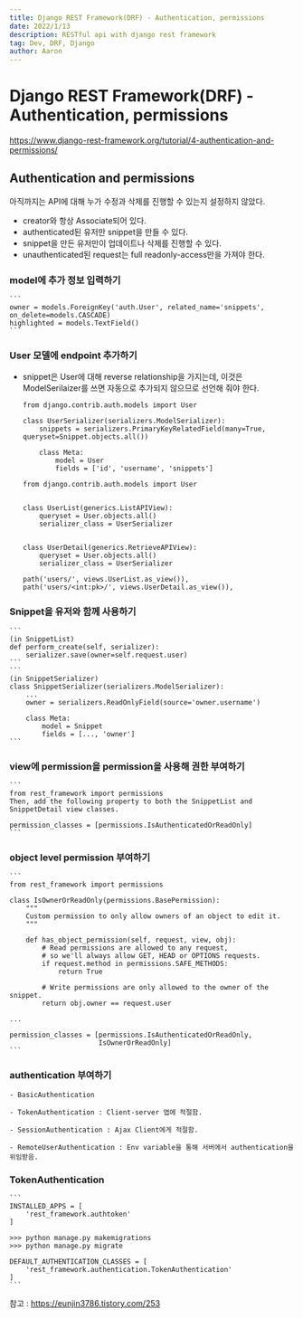```yaml
---
title: Django REST Framework(DRF) - Authentication, permissions
date: 2022/1/13
description: RESTful api with django rest framework
tag: Dev, DRF, Django
author: Aaron
---
```


# Django REST Framework(DRF) - Authentication, permissions

https://www.django-rest-framework.org/tutorial/4-authentication-and-permissions/

## Authentication and permissions

아직까지는 API에 대해 누가 수정과 삭제를 진행할 수 있는지 설정하지 않았다.

- creator와 항상 Associate되어 있다.
- authenticated된 유저만 snippet을 만들 수 있다.
- snippet을 만든 유저만이 업데이트나 삭제를 진행할 수 있다.
- unauthenticated된 request는 full readonly-access만을 가져야 한다.

### model에 추가 정보 입력하기
    ```
    owner = models.ForeignKey('auth.User', related_name='snippets', on_delete=models.CASCADE)
    highlighted = models.TextField()
    ```

### User 모델에 endpoint 추가하기
- snippet은 User에 대해 reverse relationship을 가지는데, 이것은 ModelSerilaizer를 쓰면
  자동으로 추가되지 않으므로 선언해 줘야 한다.
    ```
    from django.contrib.auth.models import User

    class UserSerializer(serializers.ModelSerializer):
        snippets = serializers.PrimaryKeyRelatedField(many=True, queryset=Snippet.objects.all())

        class Meta:
            model = User
            fields = ['id', 'username', 'snippets']
    ```
    ```
    from django.contrib.auth.models import User


    class UserList(generics.ListAPIView):
        queryset = User.objects.all()
        serializer_class = UserSerializer


    class UserDetail(generics.RetrieveAPIView):
        queryset = User.objects.all()
        serializer_class = UserSerializer
    ```
    ```
    path('users/', views.UserList.as_view()),
    path('users/<int:pk>/', views.UserDetail.as_view()),
    ```

### Snippet을 유저와 함께 사용하기
    ```
    (in SnippetList)
    def perform_create(self, serializer):
        serializer.save(owner=self.request.user)
    ```
    ```
    (in SnippetSerializer)
    class SnippetSerializer(serializers.ModelSerializer):
        ...
        owner = serializers.ReadOnlyField(source='owner.username')

        class Meta:
            model = Snippet
            fields = [..., 'owner']
    ```

### view에 permission을 permission을 사용해 권한 부여하기
    ```
    from rest_framework import permissions
    Then, add the following property to both the SnippetList and SnippetDetail view classes.

    permission_classes = [permissions.IsAuthenticatedOrReadOnly]
    ```

### object level permission 부여하기
    ```
    from rest_framework import permissions

    class IsOwnerOrReadOnly(permissions.BasePermission):
        """
        Custom permission to only allow owners of an object to edit it.
        """

        def has_object_permission(self, request, view, obj):
            # Read permissions are allowed to any request,
            # so we'll always allow GET, HEAD or OPTIONS requests.
            if request.method in permissions.SAFE_METHODS:
                return True

            # Write permissions are only allowed to the owner of the snippet.
            return obj.owner == request.user

    ...

    permission_classes = [permissions.IsAuthenticatedOrReadOnly,
                          IsOwnerOrReadOnly]
    ```

### authentication 부여하기
    - BasicAuthentication

    - TokenAuthentication : Client-server 앱에 적절함.

    - SessionAuthentication : Ajax Client에게 적절함.

    - RemoteUserAuthentication : Env variable을 통해 서버에서 authentication을 위임받음.

### TokenAuthentication
    ```
    INSTALLED_APPS = [
        'rest_framework.authtoken'
    ]

    >>> python manage.py makemigrations
    >>> python manage.py migrate

    DEFAULT_AUTHENTICATION_CLASSES = [
        'rest_framework.authentication.TokenAuthentication'
    ]
    ```

참고 : https://eunjin3786.tistory.com/253

